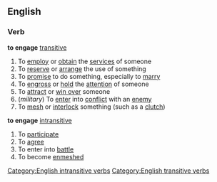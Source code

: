 ==English==
===Verb===
'''to engage''' [[transitive]]
#To [[employ]] or [[obtain]] the [[service]]s of someone
#To [[reserve]] or [[arrange]] the use of something
#To [[promise]] to do something, especially to [[marry]]
#To [[engross]] or [[hold]] the [[attention]] of someone
#To [[attract]] or [[win over]] someone
#(''military'') To [[enter]] into [[conflict]] with an [[enemy]]
#To [[mesh]] or [[interlock]] something (such as a [[clutch]])
'''to engage''' [[intransitive]]
#To [[participate]]
#To [[agree]]
#To enter into [[battle]]
#To become [[enmeshed]]
[[Category:English intransitive verbs]]
[[Category:English transitive verbs]]